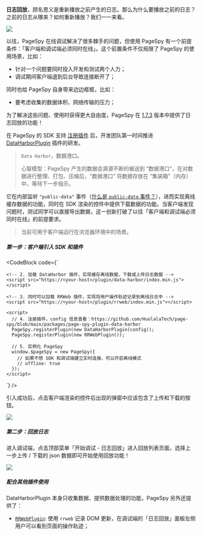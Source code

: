 [release-1.7.3]: https://github.com/HuolalaTech/page-spy-web/releases/tag/v1.7.3
[public-data-event]: https://github.com/HuolalaTech/page-spy/blob/main/docs/plugin_zh.md#行为约定


**日志回放**，顾名思义是重新播放之前产生的日志。那么为什么要播放之前的日志？之前的日志从哪来？如何重新播放？我们一一来看。

<img src={replayGif} />

<HeaderLink slug="why" children="为什么" level={4} />

以往，PageSpy 在线调试解决了很多棘手的问题，但使用 PageSpy 有一个前提条件：「客户端和调试端必须同时在线」。这个前置条件不仅局限了 PageSpy 的使用场景，比如：

- 针对一个问题要同时投入开发和测试两个人力；
- 调试期间客户端退到后台导致连接断开了；

同时也给 PageSpy 自身带来边边框框，比如：

- 要考虑收集的数据体积、网络传输的压力；

为了解决这些问题、使用时获得更大自由度，PageSpy 在 [1.7.3][release-1.7.3] 版本中提供了日志回放的功能！

<HeaderLink slug="where" children="日志从哪来" level={4} />

在 PageSpy 的 SDK 支持 <a href={import.meta.env.VITE_PLUGIN_DOC} target='_blank'>注册插件</a> 后，开发团队第一时间推进 <a href={import.meta.env.VITE_PLUGIN_DATA_HARBOR} target='_blank'>DataHarborPlugin</a> 插件的研发。

> `Data Harbor`，数据港口。
> 
> 心智模型：PageSpy 产生的数据会源源不断的被送到 “数据港口”，在对数据进行整理、打包、压缩后，“数据港口” 将数据存放在 “集装箱”（内存）中，等待下一步指示。

它在内部监听 `"public-data"` 事件（[什么是 `public-data` 事件？][public-data-event]），进而实现离线缓存数据的功能，同时在 SDK 渲染的控件中提供下载数据的功能。当客户端发现问题时，测试同学可以直接导出数据，这一创新打破了以往「客户端和调试端必须同时在线」的前提要求。

<HeaderLink slug="how-to-use" children="如何使用" level={4} />

> 当前可用于客户端运行在浏览器环境中的场景。

##### 第一步：客户端引入 SDK 和插件

<CodeBlock code={`<html>
  <head>
    <!-- 1. 加载 PageSpy -->
    <script src="https://<your-host>/page-spy/index.min.js"></script>

    <!-- 2. 加载 DataHarbor 插件，实现缓存离线数据，下载或上传日志数据 -->
    <script src="https://<your-host>/plugin/data-harbor/index.min.js"></script>

    <!-- 3. 同时可以加载 RRWeb 插件，实现将用户操作轨迹记录到离线日志中 -->
    <script src="https://<your-host>/plugin/rrweb/index.min.js"></script>

    <script>
      // 4. 注册插件，config 信息查看：https://github.com/HuolalaTech/page-spy/blob/main/packages/page-spy-plugin-data-harbor
      PageSpy.registerPlugin(new DataHarborPlugin(config));
      PageSpy.registerPlugin(new RRWebPlugin());

      // 5. 实例化 PageSpy
      window.$pageSpy = new PageSpy({
        // 如果不想 SDK 和调试端建立实时连接，可以开启离线模式
        // offline: true
      });
    </script>
  </head>
</html>`} />

引入成功后，点击客户端渲染的控件后出现的弹窗中应该包含了上传和下载的按钮。

<img src={modalImg} />

##### 第二步：回放日志

进入调试端，点击顶部菜单「开始调试 - 日志回放」进入回放列表页面，选择上一步上传 / 下载的 json 数据即可开始使用回放功能！

<img src={replayImg} />

##### 配合其他插件使用

DataHarborPlugin 本身只收集数据、提供数据处理的功能，PageSpy 另外还提供了：

- <a href={import.meta.env.VITE_PLUGIN_RRWEB} targte="_blank"><code>RRWebPlugin</code></a>: 使用 `rrweb` 记录 DOM 更新，在调试端的「日志回放」面板左侧用户可以看到页面的操作轨迹；
